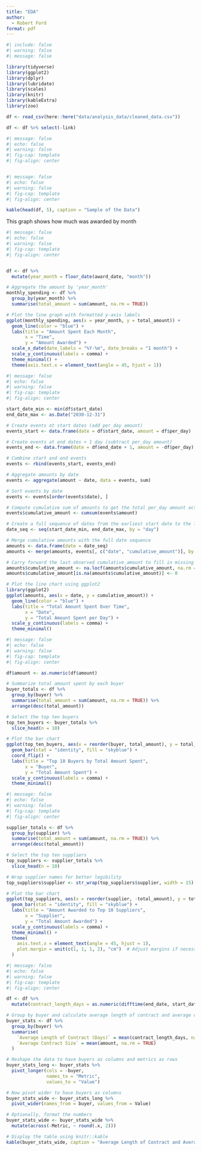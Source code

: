 ```yaml
---
title: "EDA"
author: 
  - Robert Ford
format: pdf
---
```


```r
#| include: false
#| warning: false
#| message: false

library(tidyverse)
library(ggplot2)
library(dplyr)
library(lubridate)
library(scales)
library(knitr)
library(kableExtra)
library(zoo)

df <- read_csv(here::here("data/analysis_data/cleaned_data.csv"))

df <- df %>% select(-link)

```


```r
#| message: false
#| echo: false
#| warning: false
#| fig-cap: template
#| fig-align: center



```


```r
#| message: false
#| echo: false
#| warning: false
#| fig-cap: template
#| fig-align: center

kable(head(df, 5), caption = "Sample of the Data")
```


This graph shows how much was awarded by month
```r
#| message: false
#| echo: false
#| warning: false
#| fig-cap: template
#| fig-align: center


df <- df %>%
  mutate(year_month = floor_date(award_date, "month"))

# Aggregate the amount by 'year_month'
monthly_spending <- df %>%
  group_by(year_month) %>%
  summarise(total_amount = sum(amount, na.rm = TRUE))

# Plot the line graph with formatted y-axis labels
ggplot(monthly_spending, aes(x = year_month, y = total_amount)) +
  geom_line(color = "blue") +
  labs(title = "Amount Spent Each Month",
       x = "Time",
       y = "Amount Awarded") +
  scale_x_date(date_labels = "%Y-%m", date_breaks = "1 month") +
  scale_y_continuous(labels = comma) +
  theme_minimal() +
  theme(axis.text.x = element_text(angle = 45, hjust = 1))
```


```r
#| message: false
#| echo: false
#| warning: false
#| fig-cap: template
#| fig-align: center

start_date_min <- min(df$start_date)
end_date_max <- as.Date("2030-12-31")

# Create events at start dates (add per_day amount)
events_start <- data.frame(date = df$start_date, amount = df$per_day)

# Create events at end dates + 1 day (subtract per_day amount)
events_end <- data.frame(date = df$end_date + 1, amount = -df$per_day)

# Combine start and end events
events <- rbind(events_start, events_end)

# Aggregate amounts by date
events <- aggregate(amount ~ date, data = events, sum)

# Sort events by date
events <- events[order(events$date), ]

# Compute cumulative sum of amounts to get the total per_day amount active on each date
events$cumulative_amount <- cumsum(events$amount)

# Create a full sequence of dates from the earliest start date to the latest end date
date_seq <- seq(start_date_min, end_date_max, by = "day")

# Merge cumulative amounts with the full date sequence
amounts <- data.frame(date = date_seq)
amounts <- merge(amounts, events[, c("date", "cumulative_amount")], by = "date", all.x = TRUE)

# Carry forward the last observed cumulative_amount to fill in missing dates
amounts$cumulative_amount <- na.locf(amounts$cumulative_amount, na.rm = FALSE)
amounts$cumulative_amount[is.na(amounts$cumulative_amount)] <- 0

# Plot the line chart using ggplot2
library(ggplot2)
ggplot(amounts, aes(x = date, y = cumulative_amount)) +
  geom_line(color = "blue") +
  labs(title = "Total Amount Spent Over Time",
       x = "Date",
       y = "Total Amount Spent per Day") +
  scale_y_continuous(labels = comma) +
  theme_minimal()


```


```r
#| message: false
#| echo: false
#| warning: false
#| fig-cap: template
#| fig-align: center

df$amount <- as.numeric(df$amount)

# Summarize total amount spent by each buyer
buyer_totals <- df %>%
  group_by(buyer) %>%
  summarise(total_amount = sum(amount, na.rm = TRUE)) %>%
  arrange(desc(total_amount))

# Select the top ten buyers
top_ten_buyers <- buyer_totals %>%
  slice_head(n = 10)

# Plot the bar chart
ggplot(top_ten_buyers, aes(x = reorder(buyer, total_amount), y = total_amount)) +
  geom_bar(stat = "identity", fill = "skyblue") +
  coord_flip() +
  labs(title = "Top 10 Buyers by Total Amount Spent",
       x = "Buyer",
       y = "Total Amount Spent") +
  scale_y_continuous(labels = comma) +
  theme_minimal()

```

```r
#| message: false
#| echo: false
#| warning: false
#| fig-cap: template
#| fig-align: center

supplier_totals <- df %>%
  group_by(supplier) %>%
  summarise(total_amount = sum(amount, na.rm = TRUE)) %>%
  arrange(desc(total_amount))

# Select the top ten suppliers
top_suppliers <- supplier_totals %>%
  slice_head(n = 10)

# Wrap supplier names for better legibility
top_suppliers$supplier <- str_wrap(top_suppliers$supplier, width = 15)

# Plot the bar chart
ggplot(top_suppliers, aes(x = reorder(supplier, -total_amount), y = total_amount)) +
  geom_bar(stat = "identity", fill = "skyblue") +
  labs(title = "Amount Awarded to Top 10 Suppliers",
       x = "Supplier",
       y = "Total Amount Awarded") +
  scale_y_continuous(labels = comma) +
  theme_minimal() +
  theme(
    axis.text.x = element_text(angle = 45, hjust = 1),
    plot.margin = unit(c(1, 1, 1, 2), "cm")  # Adjust margins if necessary
  )

```

```r
#| message: false
#| echo: false
#| warning: false
#| fig-cap: template
#| fig-align: center

df <- df %>%
  mutate(contract_length_days = as.numeric(difftime(end_date, start_date, units = "days")))

# Group by buyer and calculate average length of contract and average contract size
buyer_stats <- df %>%
  group_by(buyer) %>%
  summarise(
    `Average Length of Contract (Days)` = mean(contract_length_days, na.rm = TRUE),
    `Average Contract Size` = mean(amount, na.rm = TRUE)
  )

# Reshape the data to have buyers as columns and metrics as rows
buyer_stats_long <- buyer_stats %>%
  pivot_longer(cols = -buyer, 
               names_to = "Metric", 
               values_to = "Value")

# Now pivot wider to have buyers as columns
buyer_stats_wide <- buyer_stats_long %>%
  pivot_wider(names_from = buyer, values_from = Value)

# Optionally, format the numbers
buyer_stats_wide <- buyer_stats_wide %>%
  mutate(across(-Metric, ~ round(.x, 2)))

# Display the table using knitr::kable
kable(buyer_stats_wide, caption = "Average Length of Contract and Average Contract Size by Buyer")


```